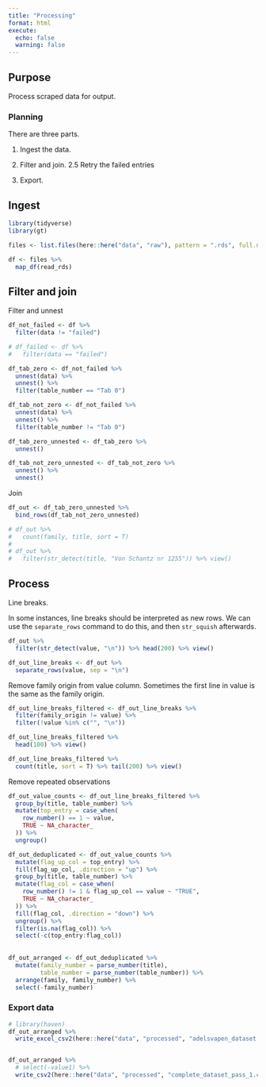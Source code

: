 ```yaml
---
title: "Processing"
format: html
execute: 
  echo: false
  warning: false
---
```


## Purpose

Process scraped data for output.

### Planning

There are three parts.

1. Ingest the data.

2. Filter and join.
2.5 Retry the failed entries

3. Export.

## Ingest

```r
library(tidyverse)
library(gt)

files <- list.files(here::here("data", "raw"), pattern = ".rds", full.names = T)

df <- files %>% 
  map_df(read_rds)
```

## Filter and join

Filter and unnest

```r
df_not_failed <- df %>% 
  filter(data != "failed")

# df_failed <- df %>% 
#   filter(data == "failed")

df_tab_zero <- df_not_failed %>% 
  unnest(data) %>% 
  unnest() %>% 
  filter(table_number == "Tab 0")

df_tab_not_zero <- df_not_failed %>% 
  unnest(data) %>% 
  unnest() %>% 
  filter(table_number != "Tab 0")

df_tab_zero_unnested <- df_tab_zero %>% 
  unnest()

df_tab_not_zero_unnested <- df_tab_not_zero %>% 
  unnest() %>% 
  unnest()
```

Join

```r
df_out <- df_tab_zero_unnested %>% 
  bind_rows(df_tab_not_zero_unnested)

# df_out %>%
#   count(family, title, sort = T)
# 
# df_out %>% 
#   filter(str_detect(title, "Von Schantz nr 1255")) %>% view()
```

## Process

Line breaks.

In some instances, line breaks should be interpreted as new rows. We can use the `separate_rows` command to do this, and then `str_squish` afterwards.

```r
df_out %>% 
  filter(str_detect(value, "\n")) %>% head(200) %>% view()

df_out_line_breaks <- df_out %>% 
  separate_rows(value, sep = "\n")
```

Remove family origin from value column. Sometimes the first line in value is the same as the family origin.



```r
df_out_line_breaks_filtered <- df_out_line_breaks %>% 
  filter(family_origin != value) %>%
  filter(!value %in% c("", "\n"))

df_out_line_breaks_filtered %>% 
  head(100) %>% view()

df_out_line_breaks_filtered %>% 
  count(title, sort = T) %>% tail(200) %>% view()
```

Remove repeated observations

```r
df_out_value_counts <- df_out_line_breaks_filtered %>% 
  group_by(title, table_number) %>% 
  mutate(top_entry = case_when(
    row_number() == 1 ~ value,
    TRUE ~ NA_character_
  )) %>% 
  ungroup()

df_out_deduplicated <- df_out_value_counts %>%
  mutate(flag_up_col = top_entry) %>%
  fill(flag_up_col, .direction = "up") %>%
  group_by(title, table_number) %>%
  mutate(flag_col = case_when(
    row_number() != 1 & flag_up_col == value ~ "TRUE",
    TRUE ~ NA_character_
  )) %>%
  fill(flag_col, .direction = "down") %>%
  ungroup() %>%
  filter(is.na(flag_col)) %>% 
  select(-c(top_entry:flag_col))
  
  
df_out_arranged <- df_out_deduplicated %>% 
  mutate(family_number = parse_number(title),
         table_number = parse_number(table_number)) %>% 
  arrange(family, family_number) %>% 
  select(-family_number)

```


### Export data

```r
# library(haven)
df_out_arranged %>% 
  write_excel_csv2(here::here("data", "processed", "adelsvapen_dataset.csv"))


df_out_arranged %>% 
  # select(-value1) %>% 
  write_csv2(here::here("data", "processed", "complete_dataset_pass_1.csv"))
```

